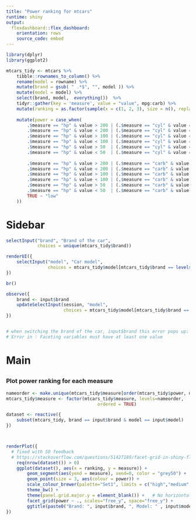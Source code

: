 ```yaml
---
title: "Power ranking for mtcars"
runtime: shiny
output:
  flexdashboard::flex_dashboard:
    orientation: rows
    source_code: embed
---
```




```r
library(dplyr)
library(ggplot2)

mtcars_tidy <- mtcars %>% 
    tibble::rownames_to_column() %>% 
    rename(model = rowname) %>% 
    mutate(brand = gsub( " .*$", "", model )) %>% 
    mutate(model = model) %>% 
    select(brand, model,  everything())  %>% 
    tidyr::gather(key = 'measure', value = "value", mpg:carb) %>%
    mutate(ranking = as.factor(sample(x = c(1, 2, 3), size = n(), replace = TRUE))) %>%
    
    mutate(power = case_when(
        .$measure == "hp" & value > 200 | (.$measure == "cyl" & value == 8) ~ "high",
        .$measure == "hp" & value < 200 | (.$measure == "cyl" & value == 8) ~ "medium",
        .$measure == "hp" & value > 100 | (.$measure == "cyl" & value == 6) ~ "high",
        .$measure == "hp" & value < 100 | (.$measure == "cyl" & value == 6) ~ "medium",
        .$measure == "hp" & value > 50  | (.$measure == "cyl" & value == 6) ~ "high",
        .$measure == "hp" & value < 50  | (.$measure == "cyl" & value == 6) ~ "medium",
        
        .$measure == "hp" & value > 200 | (.$measure == "carb" & value >  4) ~ "high",
        .$measure == "hp" & value < 200 | (.$measure == "carb" & value <= 4) ~ "medium",
        .$measure == "hp" & value > 100 | (.$measure == "carb" & value >  2.8) ~ "high",
        .$measure == "hp" & value < 100 | (.$measure == "carb" & value <= 2.8) ~ "medium",
        .$measure == "hp" & value > 50  | (.$measure == "carb" & value > 2) ~ "high",
        .$measure == "hp" & value < 50  | (.$measure == "carb" & value <= 2) ~ "medium",
        TRUE ~ "low"
    )) 
```

# Sidebar {.sidebar data-width="350"}

```r
selectInput("brand", "Brand of the car", 
            choices = unique(mtcars_tidy$brand))

renderUI({
    selectInput("model", "Car model",
                choices = mtcars_tidy$model[mtcars_tidy$brand == levels(mtcars_tidy$brand)[1]])
})

br()

observe({
    brand <- input$brand
    updateSelectInput(session, "model", 
                      choices = mtcars_tidy$model[mtcars_tidy$brand == brand])
})    


# when switching the brand of the car, input$brand this error pops up:
# Error in : Faceting variables must have at least one value
```


# Main

##

### Plot power ranking for each measure

```r
nameorder <- make.unique(mtcars_tidy$measure[order(mtcars_tidy$power, mtcars_tidy$ranking)])
mtcars_tidy$measure <- factor(mtcars_tidy$measure, levels=nameorder, 
                                   ordered = TRUE)

dataset <- reactive({
    subset(mtcars_tidy, brand == input$brand & model == input$model) 
})



renderPlot({
  # fixed with SO feedback
  # https://stackoverflow.com/questions/51427189/facet-grid-in-shiny-flexdashboard-giving-error-faceting-variables-must-have-at
    req(nrow(dataset()) > 0)
    ggplot(dataset(), aes(x = ranking, y = measure)) +
        geom_segment(aes(yend = measure), xend=0, color = "grey50") +
        geom_point(size = 3, aes(colour = power)) +
        scale_colour_brewer(palette="Set1", limits = c("high","medium", "low")) +
        theme_bw() +
        theme(panel.grid.major.y = element_blank()) +   # No horizontal grid lines
        facet_grid(power ~ ., scales="free_y", space="free_y") +
        ggtitle(paste0("Brand: ", input$brand, ", Model: " , input$model))
})    
```







